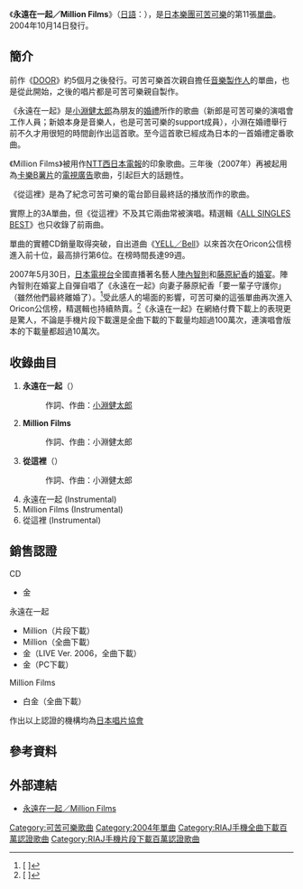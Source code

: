 {{Infobox Single 
| Name           = 永遠在一起／Million Films<br />{{lang|ja|永遠にともに／Million Films}}
| Artist         = [[可苦可樂|可苦可樂]] 
| Album          = [[MUSIC_MAN_SHIP|MUSIC MAN SHIP]]
| A-side         = 
| B-side         = 
| Released       = 2004年10月14日
| Format         = [[單曲|CD單曲]]<br />[[音樂下載|音樂下載]]
| Recorded       = 
| Genre          = [[J-POP|J-POP]]
| Length         = 29分9秒
| Label          = [[Warner_Music_Japan|Warner Music Japan]]
| Writer         = 
| Producer       = [[可苦可樂|可苦可樂]]
| Certification  = *金（[[日本唱片協會|日本唱片協會]]，CD）<br />（下載方面的認證請參見：[[#銷售認證|銷售認證]]）
| Chart position =* 週間最高排行第6位（[[Oricon公信榜|Oricon]]）
| Last single    = [[DOOR_(可苦可樂單曲)|DOOR]] <br />（2004年）
| This single    = '''永遠在一起／Million Films''' <br />（2004年）
| Next single    = [[只在這裡盛開的花|只在這裡盛開的花]] <br />（2005年）
}}
《'''永遠在一起／Million Films'''》（[[日語|日語]]：{{lang|ja|'''永遠にともに／Million Films'''}}），是[[日本|日本]][[樂團|樂團]][[可苦可樂|可苦可樂]]的第11張[[單曲|單曲]]。2004年10月14日發行。

==簡介==
前作《[[DOOR_(可苦可樂單曲)|DOOR]]》約5個月之後發行。可苦可樂首次親自擔任[[音樂製作人|音樂製作人]]的單曲，也是從此開始，之後的唱片都是可苦可樂親自製作。

《永遠在一起》是[[小淵健太郎|小淵健太郎]]為朋友的[[婚禮|婚禮]]所作的歌曲（新郎是可苦可樂的演唱會工作人員；新娘本身是音樂人，也是可苦可樂的support成員），小淵在婚禮舉行前不久才用很短的時間創作出這首歌。至今這首歌已經成為日本的一首婚禮定番歌曲。

《Million Films》被用作[[西日本電信電話|NTT西日本]][[電報|電報]]的印象歌曲。三年後（2007年）再被起用為[[卡樂B|卡樂B]][[薯片|薯片]]的[[電視廣告|電視廣告]]歌曲，引起巨大的話題性。

《從這裡》是為了紀念可苦可樂的電台節目最終話的播放而作的歌曲。

實際上的3A單曲，但《從這裡》不及其它兩曲常被演唱。精選輯《[[ALL_SINGLES_BEST_(可苦可樂專輯)|ALL SINGLES BEST]]》也只收錄了前兩曲。

單曲的實體CD銷量取得突破，自出道曲《[[YELL/Bell|YELL／Bell]]》以來首次在Oricon公信榜進入前十位，最高排行第6位。在榜時間長達99週。

2007年5月30日，[[日本電視台|日本電視台]]全國直播著名藝人[[陣內智則|陣內智則]]和[[藤原紀香|藤原紀香]]的[[婚宴|婚宴]]。陣內智則在婚宴上自彈自唱了《永遠在一起》向妻子藤原紀香「要一輩子守護你」（雖然他們最終離婚了）。<ref>[{{Cite web |url=http://www.barks.jp/news/?id=1000036776&v=f |script-title=ja:年末年始特集　BARKSゆく年くる年2007-2008～5月編～ |access-date=2010-12-20 |archive-date=2019-06-29 |archive-url=https://web.archive.org/web/20190629101247/https://www.barks.jp/news/?id=1000036776&v=f |dead-url=no }} {{lang|ja|年末年始特集　BARKSゆく年くる年2007-2008～5月編～}}]</ref>受此感人的場面的影響，可苦可樂的這張單曲再次進入Oricon公信榜，精選輯也持續熱賣。<ref>[{{Cite web |url=http://www.oricon.co.jp/news/rankmusic/45172/ |script-title=ja:コブクロベスト、陣内＆紀香効果で再度TOP10入り |access-date=2010-12-20 |archive-date=2013-09-11 |archive-url=https://web.archive.org/web/20130911120112/http://www.oricon.co.jp/news/rankmusic/45172 |dead-url=no }} {{lang|ja|コブクロベスト、陣内＆紀香効果で再度TOP10入り}}]</ref>《永遠在一起》在網絡付費下載上的表現更是驚人，不論是手機片段下載還是全曲下載的下載量均超過100萬次，連演唱會版本的下載量都超過10萬次。

==收錄曲目==
#'''永遠在一起'''（{{lang|ja|永遠にともに}}）
#:作詞、作曲：[[小淵健太郎|小淵健太郎]]
#'''Million Films'''
#:作詞、作曲：小淵健太郎
#'''從這裡'''（{{lang|ja|ここから}}）
#:作詞、作曲：小淵健太郎
#永遠在一起 (Instrumental)
#Million Films (Instrumental)
#從這裡 (Instrumental)

==銷售認證==
;CD
*金

;永遠在一起
*Million（片段下載）
*Million（全曲下載）
*金（LIVE Ver. 2006，全曲下載）
*金（PC下載）

;Million Films
*白金（全曲下載）

作出以上認證的機構均為[[日本唱片協會|日本唱片協會]]

==參考資料==
{{reflist}}

==外部連結==
*[https://wmg.jp/kobukuro/discography/1960/ 永遠在一起／Million Films] {{Wayback|url=https://wmg.jp/kobukuro/discography/1960/ |date=20210316155110 }}

{{可苦可樂}}
{{日本唱片協會手機全曲下載百萬認證歌曲}}

{{DEFAULTSORT:Towa ni Tomo ni / Million Films}}
[[Category:可苦可樂歌曲|Category:可苦可樂歌曲]]
[[Category:2004年單曲|Category:2004年單曲]]
[[Category:RIAJ手機全曲下載百萬認證歌曲|Category:RIAJ手機全曲下載百萬認證歌曲]]
[[Category:RIAJ手機片段下載百萬認證歌曲|Category:RIAJ手機片段下載百萬認證歌曲]]